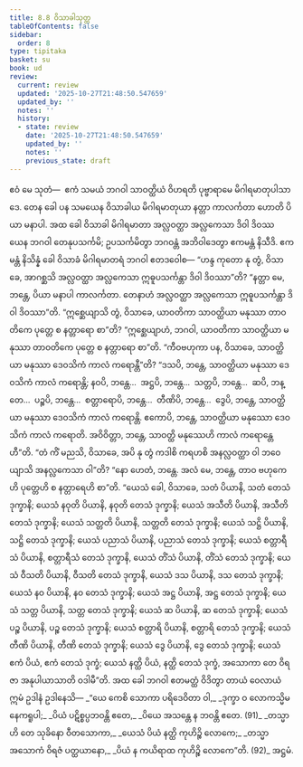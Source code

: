 ```yaml
---
title: 8.8 ဝိသာခါသုတ္တ
tableOfContents: false
sidebar:
  order: 8
type: tipitaka
basket: su
book: ud
review:
  current: review
  updated: '2025-10-27T21:48:50.547659'
  updated_by: ''
  notes: ''
  history:
  - state: review
    date: '2025-10-27T21:48:50.547659'
    updated_by: ''
    notes: ''
    previous_state: draft
---
```



<ReviewStatus review={frontmatter.review} showDetails={true} />

<HypothesisAnnotation frontmatter={frontmatter} />

<DynamicBreadcrumb />

<Division number="78" book="ud" e="ch" v="18" p="190">

<Paragraph number="738" book="ud">
ဧဝံ မေ သုတံ—  ဧကံ သမယံ ဘဂဝါ သာဝတ္ထိယံ ဝိဟရတိ ပုဗ္ဗာရာမေ မိဂါရမာတုပါသာဒေ. တေန ခေါ ပန သမယေန ဝိသာခါယ မိဂါရမာတုယာ နတ္တာ ကာလင်္ကတာ ဟောတိ ပိယာ မနာပါ. အထ ခေါ ဝိသာခါ မိဂါရမာတာ အလ္လဝတ္ထာ အလ္လကေသာ ဒိဝါ ဒိဝဿ ယေန ဘဂဝါ တေနုပသင်္ကမိ; ဥပသင်္ကမိတွာ ဘဂဝန္တံ အဘိဝါဒေတွာ ဧကမန္တံ နိသီဒိ. ဧကမန္တံ နိသိန္နံ ခေါ ဝိသာခံ မိဂါရမာတရံ ဘဂဝါ ဧတဒဝေါစ—
</Paragraph>

<Paragraph number="739" book="ud">
“ဟန္ဒ ကုတော နု တွံ, ဝိသာခေ, အာဂစ္ဆသိ အလ္လဝတ္ထာ အလ္လကေသာ ဣဓူပသင်္ကန္တာ ဒိဝါ ဒိဝဿာ”တိ? “နတ္တာ မေ, ဘန္တေ, ပိယာ မနာပါ ကာလင်္ကတာ. တေနာဟံ အလ္လဝတ္ထာ အလ္လကေသာ ဣဓူပသင်္ကန္တာ ဒိဝါ ဒိဝဿာ”တိ. “ဣစ္ဆေယျာသိ တွံ, ဝိသာခေ, ယာဝတိကာ သာဝတ္ထိယာ မနုဿာ တာဝတိကေ ပုတ္တေ စ နတ္တာရော စာ”တိ? “ဣစ္ဆေယျာဟံ, ဘဂဝါ, ယာဝတိကာ သာဝတ္ထိယာ မနုဿာ တာဝတိကေ ပုတ္တေ စ နတ္တာရော စာ”တိ.
</Paragraph>

<Paragraph number="740" book="ud">
“ကီဝဗဟုကာ ပန, ဝိသာခေ, သာဝတ္ထိယာ မနုဿာ ဒေဝသိကံ ကာလံ ကရောန္တီ”တိ? “ဒသပိ, ဘန္တေ, သာဝတ္ထိယာ မနုဿာ ဒေဝသိကံ ကာလံ ကရောန္တိ; နဝပိ, ဘန္တေ…  အဋ္ဌပိ, ဘန္တေ…  သတ္တပိ, ဘန္တေ…  ဆပိ, ဘန္တေ…  ပဉ္စပိ, ဘန္တေ…  စတ္တာရောပိ, ဘန္တေ…  တီဏိပိ, ဘန္တေ…  ဒွေပိ, ဘန္တေ, သာဝတ္ထိယာ မနုဿာ ဒေဝသိကံ ကာလံ ကရောန္တိ. ဧကောပိ, ဘန္တေ, သာဝတ္ထိယာ မနုဿော ဒေဝသိကံ ကာလံ ကရောတိ. အဝိဝိတ္တာ, ဘန္တေ, သာဝတ္ထိ မနုဿေဟိ ကာလံ ကရောန္တေဟီ”တိ.
</Paragraph>

<Paragraph number="741" book="ud">
“တံ ကိံ မညသိ, ဝိသာခေ, အပိ နု တွံ ကဒါစိ ကရဟစိ အနလ္လဝတ္ထာ ဝါ ဘဝေယျာသိ အနလ္လကေသာ ဝါ”တိ? “နော ဟေတံ, ဘန္တေ. အလံ မေ, ဘန္တေ, တာဝ ဗဟုကေဟိ ပုတ္တေဟိ စ နတ္တာရေဟိ စာ”တိ.
</Paragraph>

<Paragraph number="742" book="ud">
“ယေသံ ခေါ, ဝိသာခေ, သတံ ပိယာနိ, သတံ တေသံ ဒုက္ခာနိ; ယေသံ နဝုတိ ပိယာနိ, နဝုတိ တေသံ ဒုက္ခာနိ; ယေသံ အသီတိ ပိယာနိ, အသီတိ တေသံ ဒုက္ခာနိ; ယေသံ သတ္တတိ ပိယာနိ, သတ္တတိ တေသံ ဒုက္ခာနိ; ယေသံ သဋ္ဌိ ပိယာနိ, သဋ္ဌိ တေသံ ဒုက္ခာနိ; ယေသံ ပညာသံ ပိယာနိ, ပညာသံ တေသံ ဒုက္ခာနိ; ယေသံ စတ္တာရီသံ ပိယာနိ, စတ္တာရီသံ တေသံ ဒုက္ခာနိ, ယေသံ တိံသံ ပိယာနိ, တိံသံ တေသံ ဒုက္ခာနိ; ယေသံ ဝီသတိ ပိယာနိ, ဝီသတိ တေသံ ဒုက္ခာနိ, ယေသံ ဒသ ပိယာနိ, ဒသ တေသံ ဒုက္ခာနိ; ယေသံ နဝ ပိယာနိ, နဝ တေသံ ဒုက္ခာနိ; ယေသံ အဋ္ဌ ပိယာနိ, အဋ္ဌ တေသံ ဒုက္ခာနိ; ယေသံ သတ္တ ပိယာနိ, သတ္တ တေသံ ဒုက္ခာနိ; ယေသံ ဆ ပိယာနိ, ဆ တေသံ ဒုက္ခာနိ; ယေသံ ပဉ္စ ပိယာနိ, ပဉ္စ တေသံ ဒုက္ခာနိ; ယေသံ စတ္တာရိ ပိယာနိ, စတ္တာရိ တေသံ ဒုက္ခာနိ; ယေသံ တီဏိ ပိယာနိ, တီဏိ တေသံ ဒုက္ခာနိ; ယေသံ ဒွေ ပိယာနိ, ဒွေ တေသံ ဒုက္ခာနိ; ယေသံ ဧကံ ပိယံ, ဧကံ တေသံ ဒုက္ခံ; ယေသံ နတ္ထိ ပိယံ, နတ္ထိ တေသံ ဒုက္ခံ, အသောကာ တေ ဝိရဇာ အနုပါယာသာတိ ဝဒါမီ”တိ.
</Paragraph>

<Paragraph number="743" book="ud">
အထ ခေါ ဘဂဝါ ဧတမတ္ထံ ဝိဒိတွာ တာယံ ဝေလာယံ ဣမံ ဥဒါနံ ဥဒါနေသိ—
</Paragraph>

<Paragraph number="744" type="verses" book="ud">
_“ယေ ကေစိ သောကာ ပရိဒေဝိတာ ဝါ,_  
_ဒုက္ခာ ဝ လောကသ္မိမနေကရူပါ;_  
_ပိယံ ပဋိစ္စပ္ပဘဝန္တိ ဧတေ,_  
_ပိယေ အသန္တေ န ဘဝန္တိ ဧတေ. (91)_  

</Paragraph>

<Paragraph number="745" type="verses" book="ud">
_တသ္မာ ဟိ တေ သုခိနော ဝီတသောကာ,_  
_ယေသံ ပိယံ နတ္ထိ ကုဟိဉ္စိ လောကေ;_  
_တသ္မာ အသောကံ ဝိရဇံ ပတ္ထယာနော,_  
_ပိယံ န ကယိရာထ ကုဟိဉ္စိ လောကေ”တိ. (92)_  


</Paragraph>
</Division>

<Paragraph number="746" type="center" book="ud">
အဋ္ဌမံ.
</Paragraph>
